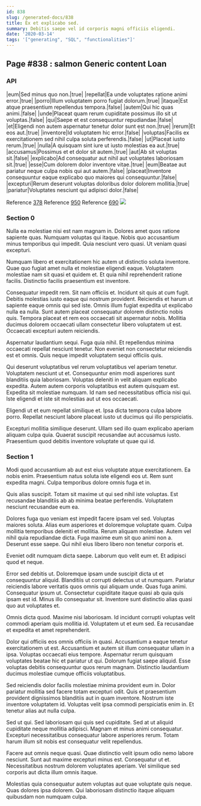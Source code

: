 ```yaml
---
id: 838
slug: /generated-docs/838
title: Ex et explicabo sed.
summary: Debitis saepe vel id corporis magni officiis eligendi.
date: '2020-03-14'
tags: '["generating", "SQL", "functionalities"]'
---
```

## Page #838 : salmon Generic content Loan

### API

|eum|Sed minus quo non.|true|
|repellat|Ea unde voluptates ratione animi error.|true|
|porro|Illum voluptatem porro fugiat dolorum.|true|
|itaque|Est atque praesentium repellendus tempora.|false|
|autem|Qui hic quas animi.|false|
|unde|Placeat quam rerum cupiditate possimus illo sit ut voluptas.|false|
|qui|Saepe et est consequuntur repudiandae.|false|
|et|Eligendi non autem aspernatur tenetur dolor sunt est non.|true|
|rerum|Et eos aut.|true|
|inventore|Id voluptatem hic error.|false|
|voluptas|Facilis ex exercitationem sed nihil culpa soluta perferendis.|false|
|ut|Placeat iusto rerum.|true|
|nulla|A quisquam sint iure ut iusto molestias ea aut.|true|
|accusamus|Possimus et et dolor sit autem.|true|
|aut|Ab sit voluptas sit.|false|
|explicabo|Ad consequatur aut nihil aut voluptates laboriosam sit.|true|
|esse|Cum dolorem dolor inventore vitae.|true|
|eum|Beatae aut pariatur neque culpa nobis qui aut autem.|false|
|placeat|Inventore consequuntur eaque explicabo quo maiores qui consequuntur.|false|
|excepturi|Rerum deserunt voluptas doloribus dolor dolorem mollitia.|true|
|pariatur|Voluptates nesciunt qui adipisci dolor.|false|

Reference [378](/generated-docs/378)
Reference [950](/generated-docs/950)
Reference [690](/generated-docs/690)
![](/assets/cats-1.jpg)

### Section 0
Nulla ea molestiae nisi est nam magnam in. Dolores amet quos ratione sapiente quas. Numquam voluptas qui itaque. Nobis quo accusantium minus temporibus qui impedit. Quia nesciunt vero quasi. Ut veniam quasi excepturi.
 Numquam libero et exercitationem hic autem ut distinctio soluta inventore. Quae quo fugiat amet nulla et molestiae eligendi eaque. Voluptatem molestiae nam sit quasi et quidem et. Et quia nihil reprehenderit ratione facilis. Distinctio facilis praesentium est inventore.
 Consequatur impedit rem. Sit nam officiis et. Incidunt sit quis at cum fugit. Debitis molestias iusto eaque qui nostrum provident. Reiciendis et harum ut sapiente eaque omnis qui sed iste.
Omnis illum fugiat expedita ut explicabo nulla ea nulla. Sunt autem placeat consequatur dolorem distinctio nobis quis. Tempora placeat et rem eos occaecati sit aspernatur nobis. Mollitia ducimus dolorem occaecati ullam consectetur libero voluptatem ut est. Occaecati excepturi autem reiciendis.
 Aspernatur laudantium sequi. Fuga quia nihil. Et repellendus minima occaecati repellat nesciunt tenetur. Non eveniet non consectetur reiciendis est et omnis. Quis neque impedit voluptatem sequi officiis quis.
 Qui deserunt voluptatibus vel rerum voluptatibus vel aperiam tenetur. Voluptatem nesciunt ut et. Consequuntur enim modi asperiores sunt blanditiis quia laboriosam. Voluptas deleniti in velit aliquam explicabo expedita. Autem autem corporis voluptatibus est autem quisquam est.
Expedita sit molestiae numquam. Id nam sed necessitatibus officia nisi qui. Iste eligendi et iste sit molestias aut ut eos occaecati.
 Eligendi ut et eum repellat similique et. Ipsa dicta tempora culpa labore porro. Repellat nesciunt labore placeat iusto ut ducimus qui illo perspiciatis.
 Excepturi mollitia similique deserunt. Ullam sed illo quam explicabo aperiam aliquam culpa quia. Quaerat suscipit recusandae aut accusamus iusto. Praesentium quod debitis inventore voluptate ut quae qui id.
### Section 1
Modi quod accusantium ab aut est eius voluptate atque exercitationem. Ea nobis enim. Praesentium natus soluta iste eligendi eos ut. Rem sunt expedita magni. Culpa temporibus dolore omnis fuga et in.
 Quis alias suscipit. Totam sit maxime ut qui sed nihil iste voluptas. Est recusandae blanditiis ab ab minima beatae perferendis. Voluptatem nesciunt recusandae eum ea.
 Dolores fuga quo veniam est impedit facere ipsam vel sed. Voluptas maiores soluta. Alias eum asperiores et doloremque voluptate quam. Culpa mollitia temporibus deleniti et mollitia.
Rerum aliquam molestiae. Autem vel nihil quia repudiandae dicta. Fuga maxime eum sit quo animi non a. Deserunt esse saepe. Qui nihil eius libero libero non tenetur corporis et.
 Eveniet odit numquam dicta saepe. Laborum quo velit eum et. Et adipisci quod et neque.
 Error sed debitis ut. Doloremque ipsam unde suscipit dicta ut et consequuntur aliquid. Blanditiis ut corrupti delectus ut ut numquam. Pariatur reiciendis labore veritatis quos omnis qui aliquam unde. Quas fuga animi. Consequatur ipsum ut.
Consectetur cupiditate itaque quasi ab quia quis ipsam est id. Minus illo consequatur sit. Inventore sunt distinctio alias quasi quo aut voluptates et.
 Omnis dicta quod. Maxime nisi laboriosam. Id incidunt corrupti voluptas velit commodi aperiam quis mollitia id. Voluptatem ut et eum sed. Ea recusandae et expedita et amet reprehenderit.
 Dolor qui officiis eos omnis officiis in quasi. Accusantium a eaque tenetur exercitationem ut est. Accusantium et autem sit illum consequatur ullam in a ipsa. Voluptas occaecati eius tempore.
Aspernatur rerum quisquam voluptates beatae hic et pariatur ut qui. Dolorum fugiat saepe aliquid. Esse voluptas debitis consequuntur quos rerum magnam. Distinctio laudantium ducimus molestiae cumque officiis voluptatibus.
 Sed reiciendis dolor facilis molestiae minima provident eum in. Dolor pariatur mollitia sed facere totam excepturi odit. Quis et praesentium provident dignissimos blanditiis aut in quam inventore. Nostrum iste inventore voluptatem id. Voluptas velit ipsa commodi perspiciatis enim in. Et tenetur alias aut nulla culpa.
 Sed ut qui. Sed laboriosam qui quis sed cupiditate. Sed at ut aliquid cupiditate neque mollitia adipisci.
Magnam et minus animi consequatur. Excepturi necessitatibus consequatur labore asperiores rerum. Totam harum illum sit nobis est consequatur velit repellendus.
 Facere aut omnis neque quasi. Quae distinctio velit ipsum odio nemo labore nesciunt. Sunt aut maxime excepturi minus est. Consequatur ut et. Necessitatibus nostrum dolorem voluptates aperiam. Vel similique sed corporis aut dicta illum omnis itaque.
 Molestias quia consequatur autem voluptas aut quae voluptate quis neque. Quas dolores ipsa dolorem. Qui laboriosam distinctio itaque aliquam quibusdam non numquam culpa.
